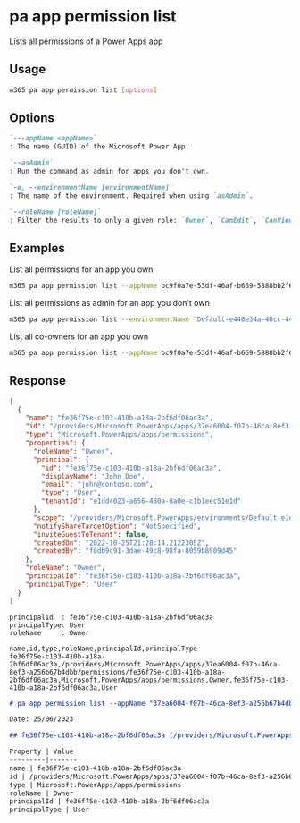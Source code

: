 
# pa app permission list

Lists all permissions of a Power Apps app

## Usage

```sh
m365 pa app permission list [options]
```

## Options

```md definition-list
`---appName <appName>`
: The name (GUID) of the Microsoft Power App.

`--asAdmin`
: Run the command as admin for apps you don't own.

`-e, --environmentName [environmentName]`
: The name of the environment. Required when using `asAdmin`.

`--roleName [roleName]`
: Filter the results to only a given role: `Owner`, `CanEdit`, `CanView`.
```

<Global />

## Examples

List all permissions for an app you own

```sh
m365 pa app permission list --appName bc9f0a7e-53df-46af-b669-5888bb2f63d0
```

List all permissions as admin for an app you don't own

```sh
m365 pa app permission list --environmentName "Default-e448e34a-40cc-441a-94c6-ec701a9a9ec2" --appName bc9f0a7e-53df-46af-b669-5888bb2f63d0 --asAdmin
```

List all co-owners for an app you own

```sh
m365 pa app permission list --appName bc9f0a7e-53df-46af-b669-5888bb2f63d0 --roleName CanEdit
```

## Response

<Tabs>
  <TabItem value="JSON">

  ```json
  [
    {
      "name": "fe36f75e-c103-410b-a18a-2bf6df06ac3a",
      "id": "/providers/Microsoft.PowerApps/apps/37ea6004-f07b-46ca-8ef3-a256b67b4dbb/permissions/fe36f75e-c103-410b-a18a-2bf6df06ac3a",
      "type": "Microsoft.PowerApps/apps/permissions",
      "properties": {
        "roleName": "Owner",
        "principal": {
          "id": "fe36f75e-c103-410b-a18a-2bf6df06ac3a",
          "displayName": "John Doe",
          "email": "john@contoso.com",
          "type": "User",
          "tenantId": "e1dd4023-a656-480a-8a0e-c1b1eec51e1d"
        },
        "scope": "/providers/Microsoft.PowerApps/environments/Default-e1dd4023-a656-480a-8a0e-c1b1eec51e1d/apps/37ea6004-f07b-46ca-8ef3-a256b67b4dbb",
        "notifyShareTargetOption": "NotSpecified",
        "inviteGuestToTenant": false,
        "createdOn": "2022-10-25T21:28:14.2122305Z",
        "createdBy": "f0db9c91-3dae-49c8-98fa-8059b8909d45"
      },
      "roleName": "Owner",
      "principalId": "fe36f75e-c103-410b-a18a-2bf6df06ac3a",
      "principalType": "User"
    }
  ]
  ```

  </TabItem>
  <TabItem value="Text">

  ```text
  principalId  : fe36f75e-c103-410b-a18a-2bf6df06ac3a
  principalType: User
  roleName     : Owner
  ```

  </TabItem>
  <TabItem value="CSV">

  ```csv
  name,id,type,roleName,principalId,principalType
  fe36f75e-c103-410b-a18a-2bf6df06ac3a,/providers/Microsoft.PowerApps/apps/37ea6004-f07b-46ca-8ef3-a256b67b4dbb/permissions/fe36f75e-c103-410b-a18a-2bf6df06ac3a,Microsoft.PowerApps/apps/permissions,Owner,fe36f75e-c103-410b-a18a-2bf6df06ac3a,User
  ```

  </TabItem>
  <TabItem value="Markdown">

  ```md
  # pa app permission list --appName "37ea6004-f07b-46ca-8ef3-a256b67b4dbb"

  Date: 25/06/2023

  ## fe36f75e-c103-410b-a18a-2bf6df06ac3a (/providers/Microsoft.PowerApps/apps/37ea6004-f07b-46ca-8ef3-a256b67b4dbb/permissions/fe36f75e-c103-410b-a18a-2bf6df06ac3a)

  Property | Value
  ---------|-------
  name | fe36f75e-c103-410b-a18a-2bf6df06ac3a
  id | /providers/Microsoft.PowerApps/apps/37ea6004-f07b-46ca-8ef3-a256b67b4dbb/permissions/fe36f75e-c103-410b-a18a-2bf6df06ac3a
  type | Microsoft.PowerApps/apps/permissions
  roleName | Owner
  principalId | fe36f75e-c103-410b-a18a-2bf6df06ac3a
  principalType | User
  ```

  </TabItem>
</Tabs>
